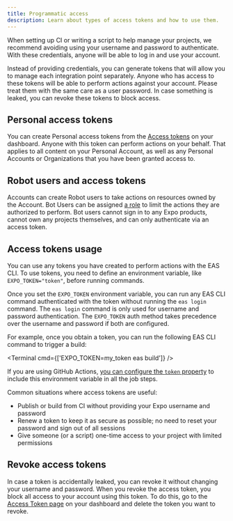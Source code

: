 ```yaml
---
title: Programmatic access
description: Learn about types of access tokens and how to use them.
---
```



When setting up CI or writing a script to help manage your projects, we recommend avoiding using your username and password to authenticate. With these credentials, anyone will be able to log in and use your account.

Instead of providing credentials, you can generate tokens that will allow you to manage each integration point separately. Anyone who has access to these tokens will be able to perform actions against your account. Please treat them with the same care as a user password. In case something is leaked, you can revoke these tokens to block access.

## Personal access tokens

You can create Personal access tokens from the [Access tokens](https://expo.dev/settings/access-tokens) on your dashboard. Anyone with this token can perform actions on your behalf. That applies to all content on your Personal Account, as well as any Personal Accounts or Organizations that you have been granted access to.

## Robot users and access tokens

Accounts can create Robot users to take actions on resources owned by the Account. Bot Users can be assigned [a role](/accounts/account-types/#manage-access) to limit the actions they are authorized to perform. Bot users cannot sign in to any Expo products, cannot own any projects themselves, and can only authenticate via an access token.

## Access tokens usage

You can use any tokens you have created to perform actions with the EAS CLI. To use tokens, you need to define an environment variable, like `EXPO_TOKEN="token"`, before running commands.

Once you set the `EXPO_TOKEN` environment variable, you can run any EAS CLI command authenticated with the token without running the `eas login` command. The `eas login` command is only used for username and password authentication. The `EXPO_TOKEN` auth method takes precedence over the username and password if both are configured.

For example, once you obtain a token, you can run the following EAS CLI command to trigger a build:

<Terminal cmd={['EXPO_TOKEN=my_token eas build']} />

If you are using GitHub Actions, [you can configure the `token` property](https://github.com/expo/expo-github-action#configuration-options) to include this environment variable in all the job steps.

Common situations where access tokens are useful:

- Publish or build from CI without providing your Expo username and password
- Renew a token to keep it as secure as possible; no need to reset your password and sign out of all sessions
- Give someone (or a script) one-time access to your project with limited permissions

## Revoke access tokens

In case a token is accidentally leaked, you can revoke it without changing your username and password. When you revoke the access token, you block all access to your account using this token. To do this, go to the [Access Token page](https://expo.dev/settings/access-tokens) on your dashboard and delete the token you want to revoke.

